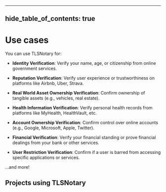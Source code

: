 
---
hide_table_of_contents: true
---

# Use cases

You can use TLSNotary for:

- **Identity Verification**: Verify your name, age, or citizenship from online government services.

- **Reputation Verification**: Verify user experience or trustworthiness on platforms like Airbnb, Uber, Strava.

- **Real World Asset Ownership Verification**: Confirm ownership of tangible assets (e.g., vehicles, real estate).

- **Health Information Verification**: Verify personal health records from platforms like MyHealth, HealthVault, etc.

- **Account Ownership Verification**: Confirm control over online accounts (e.g., Google, Microsoft, Apple, Twitter).

- **Financial Verification**: Verify your financial standing or prove financial dealings from your bank or other services.

- **User Restriction Verification**: Confirm if a user is barred from accessing specific applications or services.

...and more!

## Projects using TLSNotary

<section className={styles.introduction}>
    <div className="container">
        <ProjectsList />
    </div>
</section>
